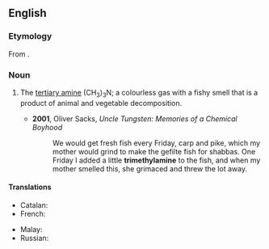 {{also|triméthylamine}}

==English==
{{wikipedia}}

===Etymology===
From {{compound|trimethyl|amine|lang=en}}.

===Noun===
{{en-noun|~}}

# {{lb|en|organic compound}} The [[tertiary amine]] (CH<sub>3</sub>)<sub>3</sub>N; a colourless gas with a fishy smell that is a product of animal and vegetable decomposition.
#* '''2001''', Oliver Sacks, ''Uncle Tungsten: Memories of a Chemical Boyhood''
#*: We would get fresh fish every Friday, carp and pike, which my mother would grind to make the gefilte fish for shabbas. One Friday I added a little '''trimethylamine''' to the fish, and when my mother smelled this, she grimaced and threw the lot away.

====Translations====
{{trans-top|(CH<sub>3</sub>)<sub>3</sub>N}}
* Catalan: {{t|ca|trimetilamina|f}}
* French: {{t|fr|triméthylamine|f}}
{{trans-mid}}
* Malay: {{t|ms|trimetilamin}}
* Russian: {{t+|ru|триметилами́н|m|sc=Cyrl}}
{{trans-bottom}}